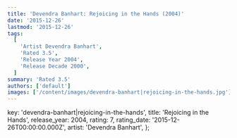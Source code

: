 ```yaml
---
title: 'Devendra Banhart: Rejoicing in the Hands (2004)'
date: '2015-12-26'
lastmod: '2015-12-26'
tags:
  [
    'Artist Devendra Banhart',
    'Rated 3.5',
    'Release Year 2004',
    'Release Decade 2000',
  ]
summary: 'Rated 3.5'
authors: ['default']
images: ['/content/images/devendra-banhart|rejoicing-in-the-hands.jpg']
---
```


  key: 'devendra-banhart|rejoicing-in-the-hands',
  title: 'Rejoicing in the Hands',
  release_year: 2004,
  rating: 7,
  rating_date: '2015-12-26T00:00:00.000Z',
  artist: 'Devendra Banhart',
};

<MusicRating data={data} />
